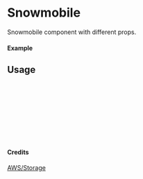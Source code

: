 
<Meta of={Snowmobile} title="AWS/Storage/Snowmobile" />

# Snowmobile

Snowmobile component with different props.

#### Example

<Canvas of={Snowmobile.Primary} />

## Usage

```ts
import { Snowmobile } from "yadl-ui";

const Example = () => {
  return (
      <Snowmobile />
  );
};

export default Example;
```

#### Credits
[AWS/Storage](https://aws-icons.com/)
